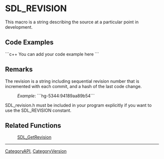 <!-- pragma section-numbers off -->
<!-- pragma disable-camelcase -->

= SDL_REVISION =
This macro is a string describing the source at a particular point in development.


== Code Examples ==
```c++
You can add your code example here
```

== Remarks ==
<!-- #The following is included on SDL_GetRevision.  Any changes between these comments will be reflected on those pages.  Please use caution when editing.  Start Include here. -->
The revision is a string including sequential revision number that is incremented with each commit, and a hash of the last code change.
: ''Example'':  ```hg-5344:94189aa89b54```
<!-- #End Include here -->

SDL_revision.h must be included in your program explicitly if you want to use the SDL_REVISION constant.

== Related Functions ==
:[[SDL_GetRevision]]

----
[[CategoryAPI]], [[CategoryVersion]]
